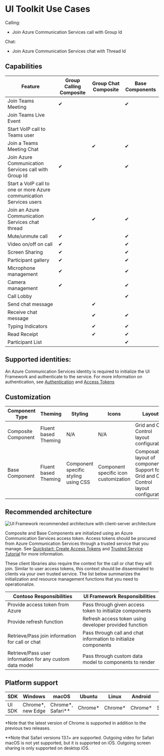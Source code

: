 
<Meta title="Use Cases" />

# UI Toolkit Use Cases

Calling:

- Join Azure Communication Services call with Group Id

Chat:

- Join Azure Communication Services chat with Thread Id

## Capabilities

| Feature                                                             | Group Calling Composite | Group Chat Composite | Base Components |
| ------------------------------------------------------------------- | ----------------------- | -------------------- | --------------- |
| Join Teams Meeting                                                  | ✔                       |                      | ✔               |
| Join Teams Live Event                                               |                         |                      |
| Start VoIP call to Teams user                                       |                         |                      |
| Join a Teams Meeting Chat                                           |                         | ✔                    | ✔               |
| Join Azure Communication Services call with Group Id                | ✔                       |                      | ✔               |
| Start a VoIP call to one or more Azure communication Services users |                         |                      |
| Join an Azure Communication Services chat thread                    |                         | ✔                    | ✔               |
| Mute/unmute call                                                    | ✔                       |                      | ✔               |
| Video on/off on call                                                | ✔                       |                      | ✔               |
| Screen Sharing                                                      | ✔                       |                      | ✔               |
| Participant gallery                                                 | ✔                       |                      | ✔               |
| Microphone management                                               | ✔                       |                      | ✔               |
| Camera management                                                   | ✔                       |                      | ✔               |
| Call Lobby                                                          |                         |                      | ✔               |
| Send chat message                                                   |                         | ✔                    |
| Receive chat message                                                |                         | ✔                    | ✔               |
| Typing Indicators                                                   |                         | ✔                    | ✔               |
| Read Receipt                                                        |                         | ✔                    | ✔               |
| Participant List                                                    |                         |                      | ✔               |

## Supported identities:

An Azure Communication Services identity is required to initialize the UI Framework and authenticate to the service. For more information on authentication, see [Authentication](../authentication.md) and [Access Tokens](../../quickstarts/access-tokens.md)

## Customization

| Component Type      | Theming              | Styling                              | Icons                                 | Layout                                                                                  | Data Models                          |
| ------------------- | -------------------- | ------------------------------------ | ------------------------------------- | --------------------------------------------------------------------------------------- | ------------------------------------ |
| Composite Component | Fluent based Theming | N/A                                  | N/A                                   | Grid and Call Control layout configurable                                               | Composite-level data model injection |
| Base Component      | Fluent based Theming | Component specific styling using CSS | Component specific icon customization | Composable layout of components. Support for Grid and Call Control layout configuration | Component-level data model injection |

## Recommended architecture

![UI Framework recommended architecture with client-server architecture](../Media/framework-architecture.png)

Composite and Base Components are initialized using an Azure Communication Services access token. Access tokens should be procured from Azure Communication Services through a
trusted service that you manage. See [Quickstart: Create Access Tokens](https://docs.microsoft.com/azure/communication-services/quickstarts/access-tokens?pivots=programming-language-javascript) and [Trusted Service Tutorial](https://docs.microsoft.com/azure/communication-services/tutorials/trusted-service-tutorial) for more information.

These client libraries also require the context for the call or chat they will join. Similar to user access tokens, this context should be disseminated to clients via your own trusted service. The list below summarizes the initialization and resource management functions that you need to operationalize.

| Contoso Responsibilities                                 | UI Framework Responsibilities                                   |
| -------------------------------------------------------- | --------------------------------------------------------------- |
| Provide access token from Azure                          | Pass through given access token to initialize components        |
| Provide refresh function                                 | Refresh access token using developer provided function          |
| Retrieve/Pass join information for call or chat          | Pass through call and chat information to initialize components |
| Retrieve/Pass user information for any custom data model | Pass through custom data model to components to render          |

## Platform support

| SDK    | Windows            | macOS                | Ubuntu   | Linux    | Android  | iOS        |
| ------ | ------------------ | -------------------- | -------- | -------- | -------- | ---------- |
| UI SDK | Chrome\*, new Edge | Chrome\*, Safari\*\* | Chrome\* | Chrome\* | Chrome\* | Safari\*\* |

\*Note that the latest version of Chrome is supported in addition to the
previous two releases.

\*\*Note that Safari versions 13.1+ are supported. Outgoing video for Safari
macOS is not yet supported, but it is supported on iOS. Outgoing screen sharing
is only supported on desktop iOS.
